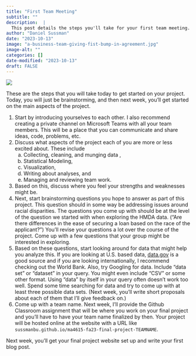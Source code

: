 ```yaml
---
title: "First Team Meeting"
subtitle: ""
description:  |
  This post details the steps you'll take for your first team meeting.
author: "Daniel Sussman"
date: "2023-10-13"
image: "a-business-team-giving-fist-bump-in-agreement.jpg"
image-alt: ""
categories: []
date-modified: "2023-10-13"
draft: FALSE
---
```


![](a-business-team-giving-fist-bump-in-agreement.jpg)

These are the steps that you will take today to get started on your project.
Today, you will just be brainstorming, and then next week, you'll get started on the main aspects of the project.

1. Start by introducing yourselves to each other. I also recommend creating a private channel on Microsoft Teams with all your team members. This will be a place that you can communicate and share ideas, code, problems, etc.
2. Discuss what aspects of the project each of you are more or less excited about. These include
    a. Collecting, cleaning, and munging data ,
    b. Statistical Modeling,
    c. Visualization,
    d. Writing about analyses, and
    e. Managing and reviewing team work.
3. Based on this, discuss where you feel your strengths and weaknesses might be.
4. Next, start brainstorming questions you hope to answer as part of this project. This question should in some way be addressing issues around racial disparities. The questions you come up with should be at the level of the question we started with when exploring the HMDA data. ("Are there differences in the ease of securing a loan based on the race of the applicant?") You'll revise your questions a lot over the course of the project. Come up with a few questions that your group might be interested in exploring.
5. Based on these questions, start looking around for data that might help you analyze this. If you are looking at U.S. based data, [data.gov](data.gov) is a good source and if you are looking internationally, I recommend checking out the World Bank. Also, try Googling for data. Include "data set" or "dataset" in your query. You might even include "CSV" or some other format. Using "data" by itself in your query often doesn't work too well. Spend some time searching for data and try to come up with at least three possible data sets. (Next week, you'll write short proposals about each of them that I'll give feedback on.)
6. Come up with a team name. Next week, I'll provide the Github Classroom assignment that will be where you work on your final project and you'll have to have your team name finalized by then. Your project will be hosted online at the website with a URL like `sussmanbu.github.io/ma4615-fa23-final-project-TEAMNAME`.

Next week, you'll get your final project website set up and write your first blog post.
